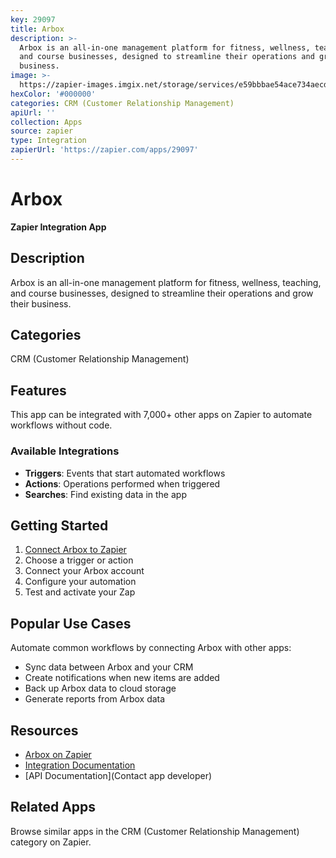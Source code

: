 ```yaml
---
key: 29097
title: Arbox
description: >-
  Arbox is an all-in-one management platform for fitness, wellness, teaching,
  and course businesses, designed to streamline their operations and grow their
  business.
image: >-
  https://zapier-images.imgix.net/storage/services/e59bbbae54ace734aecd358cbcb28fd9.png?auto=format%2Ccompress&ixlib=python-3.0.0&q=50
hexColor: '#000000'
categories: CRM (Customer Relationship Management)
apiUrl: ''
collection: Apps
source: zapier
type: Integration
zapierUrl: 'https://zapier.com/apps/29097'
---
```

# Arbox

**Zapier Integration App**

## Description

Arbox is an all-in-one management platform for fitness, wellness, teaching, and course businesses, designed to streamline their operations and grow their business.

## Categories

CRM (Customer Relationship Management)

## Features

This app can be integrated with 7,000+ other apps on Zapier to automate workflows without code.

### Available Integrations

- **Triggers**: Events that start automated workflows
- **Actions**: Operations performed when triggered
- **Searches**: Find existing data in the app

## Getting Started

1. [Connect Arbox to Zapier](https://zapier.com/apps/29097)
2. Choose a trigger or action
3. Connect your Arbox account
4. Configure your automation
5. Test and activate your Zap

## Popular Use Cases

Automate common workflows by connecting Arbox with other apps:

- Sync data between Arbox and your CRM
- Create notifications when new items are added
- Back up Arbox data to cloud storage
- Generate reports from Arbox data

## Resources

- [Arbox on Zapier](https://zapier.com/apps/29097)
- [Integration Documentation](https://zapier.com/apps/29097/integrations)
- [API Documentation](Contact app developer)

## Related Apps

Browse similar apps in the CRM (Customer Relationship Management) category on Zapier.
